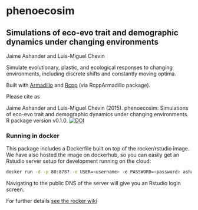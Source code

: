 phenoecosim
===========

## Simulations of eco-evo trait and demographic dynamics under changing environments

Jaime Ashander and Luis-Miguel Chevin


Simulate evolutionary, plastic, and ecological responses to
changing environments, including discrete shifts and constantly
moving optima.

Built with [Armadillo](http://arma.sourceforge.net/) and [Rcpp](http://www.rcpp.org/) (via RcppArmadillo package).

Please cite as

 Jaime Ashander and Luis-Miguel Chevin (2015). phenoecosim: Simulations of eco-evo trait and demographic dynamics under changing environments.  R package version v0.1.0. [![DOI](https://zenodo.org/badge/17403/ashander/phenoecosim.svg)](https://zenodo.org/badge/latestdoi/17403/ashander/phenoecosim)


### Running in docker

This package includes a Dockerfile built on top of the rocker/rstudio image.
We have also hosted the image on dockerhub, so you can easily get an Rstudio
server setup for development running on the cloud:

```bash
docker run -d -p 80:8787 -e USER=<username> -e PASSWORD=<password> ashander/phenoecosim
```

Navigating to the public DNS of the server will give you an Rstudio login screen.

For further details [see the rocker wiki](https://github.com/rocker-org/rocker/wiki/Using-the-RStudio-image)
